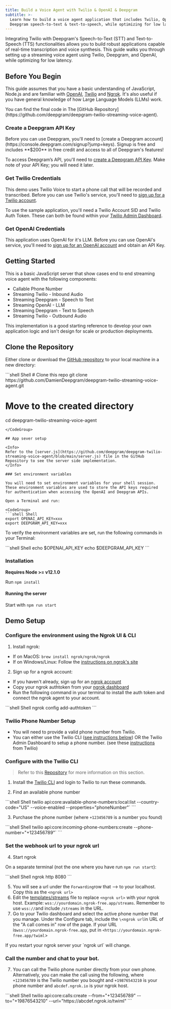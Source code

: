 ```yaml
---
title: Build a Voice Agent with Twilio & OpenAI & Deepgram
subtitle: >-
  Learn how to build a voice agent application that includes Twilio, OpenAI,
  Deepgram speech-to-text & text-to-speech, while optimizing for low latency.
---
```



Integrating Twilio with Deepgram's Speech-to-Text (STT) and Text-to-Speech (TTS) functionalities allows you to build robust applications capable of real-time transcription and voice synthesis. This guide walks you through setting up a streaming voice agent using Twilio, Deepgram, and OpenAI, while optimizing for low latency.

## Before You Begin

This guide assumes that you have a basic understanding of JavaScript, Node.js and are familiar with [OpenAI](https://openai.com/), [Twilio](https://www.twilio.com/) and [Ngrok](https://ngrok.com/). It's also useful if you have general knowledge of how Large Language Models (LLMs) work.

<Info>
  You can find the final code in The [GitHub Repository](https://github.com/deepgram/deepgram-twilio-streaming-voice-agent).
</Info>

### Create a Deepgram API Key

<Info>
  Before you can use Deepgram, you'll need to [create a Deepgram account](https://console.deepgram.com/signup?jump=keys). Signup is free and includes **$200** in free credit and access to all of Deepgram's features!
</Info>

To access Deepgram’s API, you'll need to [create a Deepgram API Key](https://console.deepgram.com/signup?jump=keys). Make note of your API Key; you will need it later.

### Get Twilio Credentials

This demo uses Twilio Voice to start a phone call that will be recorded and transcribed. Before you can use Twilio's service, you'll need to [sign up for a Twilio account](https://twilio.com).

To use the sample application, you'll need a Twilio Account SID and Twilio Auth Token. These can both be found within your [Twilio Admin Dashboard](https://console.twilio.com/).

### Get OpenAI Credentials

This application uses OpenAI for it's LLM. Before you can use OpenAI's service, you'll need to [sign up for an OpenAI account](https://platform.openai.com/signup/) and obtain an API Key.

## Getting Started

This is a basic JavaScript server that show cases end to end streaming voice agent with the following components:

* Callable Phone Number
* Streaming Twilio - Inbound Audio
* Streaming Deepgram - Speech to Text
* Streaming OpenAI - LLM
* Streaming Deepgram - Text to Speech
* Streaming Twilio - Outbound Audio

This implementation is a good starting reference to develop your own application logic and isn't design for scale or production deployments.

## Clone the Repository

Either clone or download the [GitHub repository](https://github.com/DamienDeepgram/deepgram-twilio-streaming-voice-agent) to your local machine in a new directory:

<CodeGroup>
  ```shell Shell
  # Clone this repo
  git clone https://github.com/DamienDeepgram/deepgram-twilio-streaming-voice-agent.git

  # Move to the created directory
  cd deepgram-twilio-streaming-voice-agent
  ```
</CodeGroup>

## App sever setup

<Info>
  Refer to the [server.js](https://github.com/deepgram/deepgram-twilio-streaming-voice-agent/blob/main/server.js) file in the GitHub Repository to see the server side implementation.
</Info>

### Set environment variables

You will need to set environment variables for your shell session. These environment variables are used to store the API keys required for authentication when accessing the OpenAI and Deepgram APIs.

Open a Terminal and run:

<CodeGroup>
  ```shell Shell
  export OPENAI_API_KEY=xxx
  export DEEPGRAM_API_KEY=xxx
  ```
</CodeGroup>

To verify the environment variables are set, run the following commands in your Terminal:

<CodeGroup>
  ```shell Shell
  echo $OPENAI_API_KEY
  echo $DEEPGRAM_API_KEY
  ```
</CodeGroup>

### Installation

**Requires Node >= v12.1.0**

Run `npm install`

#### Running the server

Start with `npm run start`

## Demo Setup

### Configure the environment using the Ngrok UI & CLI

1. Install ngrok:

* If on MacOS: `brew install ngrok/ngrok/ngrok`
* If on Windows/Linux: Follow the [instructions on ngrok's site](https://ngrok.com/docs/getting-started/)

2. Sign up for a ngrok account:

* If you haven't already, sign up for an [ngrok account](https://dashboard.ngrok.com/get-started/setup/macos)
* Copy your ngrok authtoken from your [ngrok dashboard](https://dashboard.ngrok.com/get-started/your-authtoken)
* Run the following command in your terminal to install the auth token and connect the ngrok agent to your account.

<CodeGroup>
  ```shell Shell
  ngrok config add-authtoken <TOKEN>
  ```
</CodeGroup>

### Twilio Phone Number Setup

* You will need to provide a valid phone number from Twilio.
* You can either use the Twilio CLI ([see instructions below](https://help.twilio.com/articles/223135247-How-to-Search-for-and-Buy-a-Twilio-Phone-Number-from-Console)) OR the Twilio Admin Dashboard to setup a phone number. (see these [instructions](https://help.twilio.com/articles/223135247-How-to-Search-for-and-Buy-a-Twilio-Phone-Number-from-Console) from Twilio)

### Configure with the Twilio CLI

> Refer to this [Repository](https://github.com/twilio/media-streams/tree/master/node/connect-basic) for more information on this section.

1. Install the [Twilio CLI](https://www.twilio.com/docs/twilio-cli/quickstart) and login to Twilio to run these commands.

2. Find an available phone number

<CodeGroup>
  ```shell Shell
  twilio api:core:available-phone-numbers:local:list --country-code="US" --voice-enabled --properties="phoneNumber"`
  ```
</CodeGroup>

3. Purchase the phone number (where `+123456789` is a number you found)

<CodeGroup>
  ```shell Shell
  twilio api:core:incoming-phone-numbers:create --phone-number="+123456789"`
  ```
</CodeGroup>

### Set the webhook url to your ngrok url

4. Start ngrok

On a separate terminal (not the one where you have run `npm run start`):

<CodeGroup>
  ```shell Shell
  ngrok http 8080
  ```
</CodeGroup>

5. You will see a url under the `Forwarding`row that --> to your localhost. Copy this as the `<ngrok url>`
6. Edit the [templates/streams](https://github.com/deepgram/deepgram-twilio-streaming-voice-agent/blob/main/templates/streams.xml) file to replace `<ngrok url>` with your ngrok host. Example: `wss://yourdomain.ngrok-free.app/streams`. Remember to use `wss://`and include `/streams` in the URL.
7. Go to your Twilio dashboard and select the active phone number that you manage. Under the Configure tab, include the `\<ngrok url`in URL of the "A call comes in" row of the page. If your URL is`wss://yourdomain.ngrok-free.app`, put in `<https://yourdomain.ngrok-free.app/twiml`>

<Warning>
  If you restart your ngrok server your `ngrok url` will change.
</Warning>

### Call the number and chat to your bot.

7. You can call the Twilio phone number directly from your own phone. Alternatively, you can make the call using the following, where `+123456789` is the Twilio number you bought and `+19876543210` is your phone number and `abcdef.ngrok.io` is your ngrok host.

<CodeGroup>
  ```shell Shell
  twilio api:core:calls:create --from="+123456789" --to="+19876543210" --url="https://abcdef.ngrok.io/twiml"
  ```
</CodeGroup>
